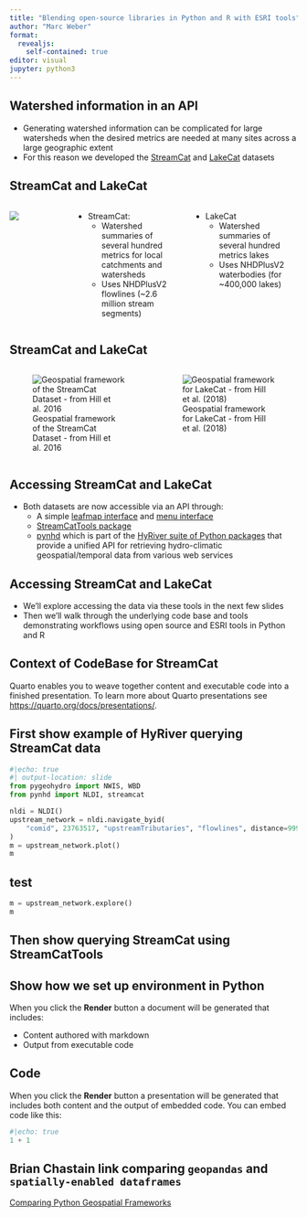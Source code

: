 ```yaml
---
title: "Blending open-source libraries in Python and R with ESRI tools"
author: "Marc Weber"
format: 
  revealjs:
    self-contained: true
editor: visual
jupyter: python3
---
```


## Watershed information in an API 
- Generating watershed information can be complicated for large watersheds when the desired metrics are needed at many sites across a large geographic extent
- For this reason we developed the [StreamCat](https://www.epa.gov/national-aquatic-resource-surveys/streamcat-dataset) and [LakeCat](https://www.epa.gov/national-aquatic-resource-surveys/lakecat-dataset) datasets

## StreamCat and LakeCat

::: columns

::: {.column width="20%"}
![](streamcattools-med-dpi.png)
:::

::: {.column width="40%"}
- StreamCat:
  - Watershed summaries of several hundred metrics for local catchments and watersheds
  - Uses NHDPlusV2 flowlines (~2.6 million stream segments)
  
:::

::: {.column width="40%"}
- LakeCat 
  - Watershed summaries of several hundred metrics lakes 
  - Uses NHDPlusV2 waterbodies (for ~400,000 lakes)

:::

:::

## StreamCat and LakeCat

::: columns

::: {.column width="50%"}
![Geospatial framework of the StreamCat Dataset - from Hill et al. 2016](geospatialframework.png)

:::

::: {.column width="50%"}
![Geospatial framework for LakeCat - from Hill et al. (2018)](offnetwork.png)

:::

:::

## Accessing StreamCat and LakeCat

- Both datasets are now accessible via an API through:
  - A simple [leafmap interface]() and [menu interface]()
  - [StreamCatTools package](https://usepa.github.io/StreamCatTools/)
  - [pynhd]() which is part of the [HyRiver suite of Python packages]() that provide a unified API for retrieving hydro-climatic geospatial/temporal data from various web services 

## Accessing StreamCat and LakeCat

- We'll explore accessing the data via these tools in the next few slides
- Then we'll walk through the underlying code base and tools demonstrating workflows using open source and ESRI tools in Python and R

## Context of CodeBase for StreamCat

Quarto enables you to weave together content and executable code into a finished presentation. To learn more about Quarto presentations see <https://quarto.org/docs/presentations/>.

## First show example of HyRiver querying StreamCat data

```python
#|echo: true
#| output-location: slide
from pygeohydro import NWIS, WBD
from pynhd import NLDI, streamcat

nldi = NLDI()
upstream_network = nldi.navigate_byid(
    "comid", 23763517, "upstreamTributaries", "flowlines", distance=9999
)
m = upstream_network.plot()
m
```
## test
```python
m = upstream_network.explore()
m
```


## Then show querying StreamCat using StreamCatTools


## Show how we set up environment in Python

When you click the **Render** button a document will be generated that includes:

-   Content authored with markdown
-   Output from executable code

## Code

When you click the **Render** button a presentation will be generated that includes both content and the output of embedded code. You can embed code like this:

```python
#|echo: true
1 + 1
```

## Brian Chastain link comparing `geopandas` and `spatially-enabled dataframes`
[Comparing Python Geospatial Frameworks](https://github.com/bchastain/devsummit2023/blob/main/geodataframes.ipynb)
